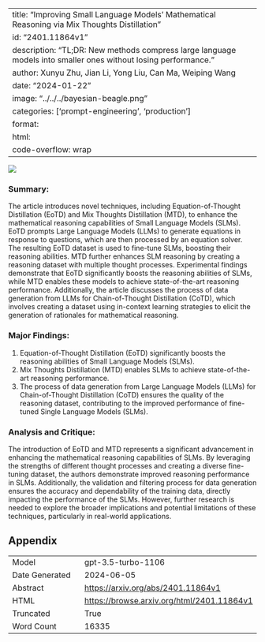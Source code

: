 
---
title: "Improving Small Language Models' Mathematical Reasoning via Mix Thoughts Distillation"
id: "2401.11864v1"
description: "TL;DR: New methods compress large language models into smaller ones without losing performance."
author: Xunyu Zhu, Jian Li, Yong Liu, Can Ma, Weiping Wang
date: "2024-01-22"
image: "../../../bayesian-beagle.png"
categories: ['prompt-engineering', 'production']
format:
  html:
    code-overflow: wrap
---

![](../../../bayesian-beagle.png)

### Summary:

The article introduces novel techniques, including Equation-of-Thought Distillation (EoTD) and Mix Thoughts Distillation (MTD), to enhance the mathematical reasoning capabilities of Small Language Models (SLMs). EoTD prompts Large Language Models (LLMs) to generate equations in response to questions, which are then processed by an equation solver. The resulting EoTD dataset is used to fine-tune SLMs, boosting their reasoning abilities. MTD further enhances SLM reasoning by creating a reasoning dataset with multiple thought processes. Experimental findings demonstrate that EoTD significantly boosts the reasoning abilities of SLMs, while MTD enables these models to achieve state-of-the-art reasoning performance. Additionally, the article discusses the process of data generation from LLMs for Chain-of-Thought Distillation (CoTD), which involves creating a dataset using in-context learning strategies to elicit the generation of rationales for mathematical reasoning.

### Major Findings:
1. Equation-of-Thought Distillation (EoTD) significantly boosts the reasoning abilities of Small Language Models (SLMs).
2. Mix Thoughts Distillation (MTD) enables SLMs to achieve state-of-the-art reasoning performance.
3. The process of data generation from Large Language Models (LLMs) for Chain-of-Thought Distillation (CoTD) ensures the quality of the reasoning dataset, contributing to the improved performance of fine-tuned Single Language Models (SLMs).

### Analysis and Critique:
The introduction of EoTD and MTD represents a significant advancement in enhancing the mathematical reasoning capabilities of SLMs. By leveraging the strengths of different thought processes and creating a diverse fine-tuning dataset, the authors demonstrate improved reasoning performance in SLMs. Additionally, the validation and filtering process for data generation ensures the accuracy and dependability of the training data, directly impacting the performance of the SLMs. However, further research is needed to explore the broader implications and potential limitations of these techniques, particularly in real-world applications.

## Appendix

|          |          |
|----------|----------|
| Model     | gpt-3.5-turbo-1106       |
| Date Generated     | 2024-06-05       |
| Abstract | [https://arxiv.org/abs/2401.11864v1](https://arxiv.org/abs/2401.11864v1)        |
| HTML     | [https://browse.arxiv.org/html/2401.11864v1](https://browse.arxiv.org/html/2401.11864v1)       |
| Truncated       | True       |
| Word Count       | 16335       |
